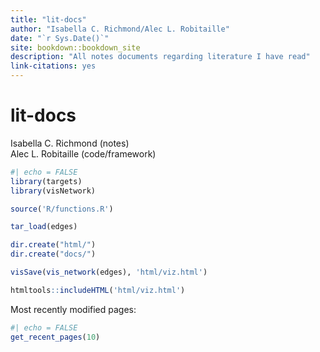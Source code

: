 ```yaml
---
title: "lit-docs"
author: "Isabella C. Richmond/Alec L. Robitaille"
date: "`r Sys.Date()`"
site: bookdown::bookdown_site
description: "All notes documents regarding literature I have read"
link-citations: yes
---
```




# lit-docs  
Isabella C. Richmond (notes)  
Alec L. Robitaille (code/framework)


```r
#| echo = FALSE
library(targets)
library(visNetwork)

source('R/functions.R')

tar_load(edges)

dir.create("html/")
dir.create("docs/")

visSave(vis_network(edges), 'html/viz.html')

htmltools::includeHTML('html/viz.html')
```


Most recently modified pages: 

```r
#| echo = FALSE
get_recent_pages(10)
```